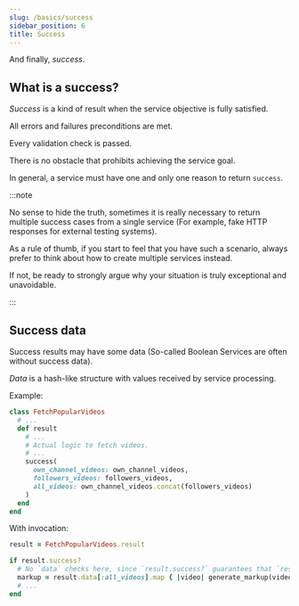 ```yaml
---
slug: /basics/success
sidebar_position: 6
title: Success
---
```


And finally, _success_.

## What is a success?

_Success_ is a kind of result when the service objective is fully satisfied.

All errors and failures preconditions are met.

Every validation check is passed.

There is no obstacle that prohibits achieving the service goal.

In general, a service must have one and only one reason to return `success`.

:::note

No sense to hide the truth, sometimes it is really necessary to return multiple success cases from a single service (For example, fake HTTP responses for external testing systems).

As a rule of thumb, if you start to feel that you have such a scenario, always prefer to think about how to create multiple services instead.

If not, be ready to strongly argue why your situation is truly exceptional and unavoidable.

:::

## Success data

Success results may have some data (So-called Boolean Services are often without success data).

_Data_ is a hash-like structure with values received by service processing.

Example:

```ruby
class FetchPopularVideos
  # ...
  def result
    # ...
    # Actual logic to fetch videos.
    # ...
    success(
      own_channel_videos: own_channel_videos,
      followers_videos: followers_videos,
      all_videos: own_channel_videos.concat(followers_videos)
    )
  end
end
```

With invocation:

```ruby
result = FetchPopularVideos.result

if result.success?
  # No `data` checks here, since `result.success?` guarantees that `result.data[:all_videos]` are 100% valid.
  markup = result.data[:all_videos].map { |video| generate_markup(video) }.join
  # ...
end
```
